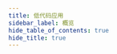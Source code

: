 ```yaml
---
title: 低代码应用
sidebar_label: 概览
hide_table_of_contents: true
hide_title: true
---
```



<!-- ## 开源应用 -->


<Hero 
  title="低代码应用" 
  description="华炎魔方使用元数据定义数据结构、界面和业务逻辑。基于华炎魔方开发的低代码应用，可以轻松定制。"
/>

<div class="max-w-md grid gap-8 sm:max-w-lg  sm:grid-cols-2 lg:grid-cols-2 sm:max-w-7xl">

<Card
  icon={Icons.Cube}
  title="合同管理"
  description="通过合同、收款、付款，管理合同的整个生命周期。"
  href="/appstore/labs/contract"/>

<Card
  icon={Icons.Cube}
  title="销售管理"
  description="通过客户、潜在客户、业务机会等管理销售流程。"
  href="/appstore/labs/sales"/>

<Card
  icon={Icons.Cube}
  title="采购管理"
  description="你可以高效管理从寻源到结算的整个采购流程。"
  href="/appstore/labs/purchase"/>

<Card
  icon={Icons.Cube}
  title="费控管理"
  description="将多管控方案融合，达到预算与费用一体化的目的。"
  href="/appstore/labs/cost"/>

<Card
  icon={Icons.Cube}
  title="项目管理"
  description="通过项目、任务、里程碑，管理项目的整理生命周期。"
  href="/appstore/labs/project"/>

<Card
  icon={Icons.Cube}
  title="审批王"
  description="快速部署、有效监控并持续优化各类业务流程。"
  href="/appstore/labs/workflow"/>

<!-- <Card
  title="会议管理"
  target="_blank"
  description="预约会议室、组织会议，会议通知、冲突提醒。"
  href="https://github.com/steedos/steedos-app-meeting"/> -->

<Card
  icon={Icons.Cube}
  title="OKR 目标管理"
  description="帮助企业统一全体目标，激发员工积极性。"
  href="/appstore/labs/okr"/>

</div>

<br/><br/>